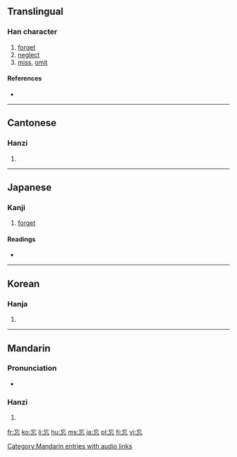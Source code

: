 ==Translingual==

===Han character===
{{Han char|rn=61|rad=心|as=03|sn=6|four=0033<sub>1</sub>|canj=卜女心 (YVP)|ids=⿱[[亡]][[心]]}}

# [[forget]]
# [[neglect]]
# [[miss]], [[omit]]

====References====
* {{Han ref|kx=0376.240|dkj=10333|dj=0703.090|hdz=42270.090|uh=5FD8|ud=24536|bh=A7D1|bd=42961}}

----

==Cantonese==

===Hanzi===
{{yue-hanzi|jyut=|y=mong4}}

# {{defn|Cantonese}}

----

==Japanese==

===Kanji===
{{ja-kanji|grade=6|rs=亠04}}

# [[forget]]

====Readings====
* {{ja-readings|on=[[ぼう]] (bō)|kun=[[わすれる]] (wasureru)}}

----

==Korean==

===Hanja===
{{ko-hanja|hangeul=망|eumhun=|rv=mang|mr=mang|y=mang}}

# {{defn|Korean}}

----

==Mandarin==

===Pronunciation===
*{{audio|zh-wàng.ogg|audio}}

===Hanzi===
{{cmn-hanzi|pin=[[wàng]] ([[wang4]])|wg=wang<sup>4</sup>}}

# {{defn|Mandarin}}

[[Category:Mandarin entries with audio links]]
[[fr:忘]]
[[ko:忘]]
[[li:忘]]
[[hu:忘]]
[[ms:忘]]
[[ja:忘]]
[[pl:忘]]
[[fi:忘]]
[[vi:忘]]